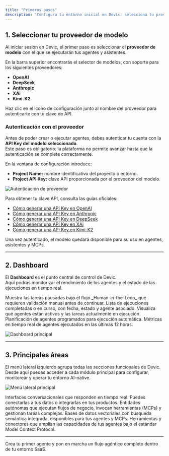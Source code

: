 ```yaml
---
title: "Primeros pasos"
description: "Configura tu entorno inicial en Devic: selecciona tu proveedor de modelo, autentícate y conoce las áreas principales de la plataforma."
---
```


## 1. Seleccionar tu proveedor de modelo

Al iniciar sesión en Devic, el primer paso es seleccionar el **proveedor de modelo** con el que se ejecutarán tus agentes y asistentes.

En la barra superior encontrarás el selector de modelos, con soporte para los siguientes proveedores:

- **OpenAI**
- **DeepSeek**
- **Anthropic**
- **XAi**
- **Kimi-K2**

<Card title="Configuración de proveedor" icon="gear" horizontal>
  Haz clic en el icono de configuración junto al nombre del proveedor para autenticarte con tu clave de API.
</Card>

### Autenticación con el proveedor

Antes de poder crear o ejecutar agentes, debes autenticar tu cuenta con la **API Key del modelo seleccionado**.\
Este paso es obligatorio: la plataforma no permite avanzar hasta que la autenticación se complete correctamente.

En la ventana de configuración introduce:

- **Project Name:** nombre identificativo del proyecto o entorno.
- **Project API Key:** clave API proporcionada por el proveedor del modelo.

![Autenticación de proveedor](/APIKeymodel.jpg)

Para obtener tu clave API, consulta las guías oficiales:

- [Cómo generar una API Key en OpenAI](https://platform.openai.com/account/api-keys)
- [Cómo generar una API Key en Anthropic](https://docs.anthropic.com/en/api/getting-started)
- [Cómo generar una API Key en DeepSeek](https://platform.deepseek.com/docs)
- [Cómo generar una API Key en XAi](https://x.ai/api)
- [Cómo generar una API Key en Kimi-K2](https://kimi.moonshot.cn/docs)

Una vez autenticado, el modelo quedará disponible para su uso en agentes, asistentes y MCPs.

---

## 2. Dashboard

El **Dashboard** es el punto central de control de Devic.\
Aquí podrás monitorizar el rendimiento de los agentes y el estado de las ejecuciones en tiempo real.

<Columns cols={2}>
  <Card title="Ejecuciones en espera de aprobación" icon="hand">
    Muestra las tareas pausadas bajo el flujo _Human-in-the-Loop_ que requieren validación manual antes de continuar.
  </Card>
  <Card title="Ejecuciones recientes" icon="clock-rotate-left">
    Lista de ejecuciones completadas o en curso, con fecha, estado y agente asociado.
  </Card>
  <Card title="Ejecuciones en progreso" icon="spinner">
    Visualiza qué agentes están activos y las tareas actualmente en ejecución.
  </Card>
  <Card title="Ejecuciones próximas" icon="calendar">
    Planificación de agentes programados para ejecución automática.
  </Card>
  <Card title="Gráficas de rendimiento" icon="chart-line">
    Métricas en tiempo real de agentes ejecutados en las últimas 12 horas.
  </Card>
</Columns>

![Dashboard principal](/Dashboard.jpg)

---

## 3. Principales áreas

El menú lateral izquierdo agrupa todas las secciones funcionales de Devic.\
Desde aquí puedes acceder a cada módulo principal para configurar, monitorear y operar tu entorno AI-native.

![Menú lateral principal](/menu.jpg)

<Columns cols={2}>
  <Card title="Asistentes" icon="comments" href="/asistentes">
    Interfaces conversacionales que responden en tiempo real. Puedes conectarlas a tus datos o integrarlas en tus productos.
  </Card>
  <Card title="Agentes" icon="robot" href="/agentes">
    Entidades autónomas que ejecutan flujos de negocio, invocan herramientas (MCPs) y gestionan tareas complejas.
  </Card>
  <Card title="Bases de datos" icon="database" href="/bases-de-datos">
    Bases de datos vectoriales con búsqueda semántica integrada, disponibles para tus agentes y MCPs.
  </Card>
  <Card title="MCPs" icon="plug" href="/mcps">
    Herramientas y conectores que amplían las capacidades de tus agentes bajo el estándar Model Context Protocol.
  </Card>
</Columns>

---

<Card title="Siguiente paso" icon="rocket" href="/agentes">
  Crea tu primer agente y pon en marcha un flujo agéntico completo dentro de tu entorno SaaS.
</Card>